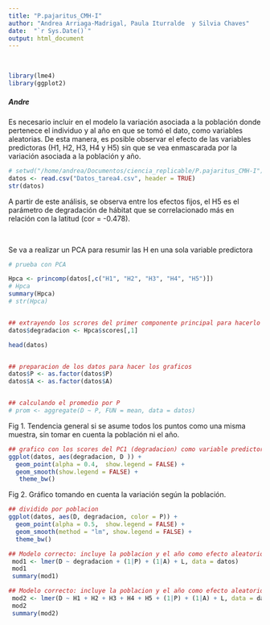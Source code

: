 ```yaml
---
title: "P.pajaritus_CMH-I"
author: "Andrea Arriaga-Madrigal, Paula Iturralde  y Silvia Chaves"
date:  "`r Sys.Date()`"
output: html_document
---
```

&nbsp;
```r
library(lme4)
library(ggplot2)
```
    
##### Andre
Es necesario incluir en el modelo la variación asociada a la población donde pertenece el individuo y al año en que se tomó el dato, como variables aleatorias. De esta manera, es posible observar el efecto de las variables predictoras (H1, H2, H3, H4 y H5) sin que se vea enmascarada por la variación asociada a la población y año.




```r
# setwd("/home/andrea/Documentos/ciencia_replicable/P.pajaritus_CMH-I")
datos <- read.csv("Datos_tarea4.csv", header = TRUE)
str(datos)


```



A partir de este análisis, se observa entre los efectos fijos, el H5 es el parámetro de degradación de hábitat que se correlacionado más en relación con la latitud (cor = -0.478).



&nbsp;





Se va a realizar un PCA para resumir las H en una sola variable predictora 

```r
# prueba con PCA

Hpca <- princomp(datos[,c("H1", "H2", "H3", "H4", "H5")])
# Hpca
summary(Hpca)
# str(Hpca)


## extrayendo los scrores del primer componente principal para hacerlo una nueva variable que agrupa todas las H
datos$degradacion <- Hpca$scores[,1]

```



```r


head(datos)


## preparacion de los datos para hacer los graficos
datos$P <- as.factor(datos$P)
datos$A <- as.factor(datos$A)


## calculando el promedio por P
# prom <- aggregate(D ~ P, FUN = mean, data = datos)
```

Fig 1. Tendencia general si se asume todos los puntos como una misma muestra, sin tomar en cuenta la población ni el año.
```r
## grafico con los scores del PC1 (degradacion) como variable predictora
ggplot(datos, aes(degradacion, D )) +
  geom_point(alpha = 0.4,  show.legend = FALSE) + 
  geom_smooth(show.legend = FALSE) +
   theme_bw()
```

Fig 2. Gráfico tomando en cuenta la variación según la población.

```r
## dividido por poblacion
ggplot(datos, aes(D, degradacion, color = P)) +
  geom_point(alpha = 0.5,  show.legend = FALSE) + 
  geom_smooth(method = "lm", show.legend = FALSE) + 
  theme_bw()

```



```r

## Modelo correcto: incluye la poblacion y el año como efecto aleatorio
 mod1 <- lmer(D ~ degradacion + (1|P) + (1|A) + L, data = datos)
 mod1
 summary(mod1)

```


```r

## Modelo correcto: incluye la poblacion y el año como efecto aleatorio
 mod2 <- lmer(D ~ H1 + H2 + H3 + H4 + H5 + (1|P) + (1|A) + L, data = datos)
 mod2
 summary(mod2)

```






